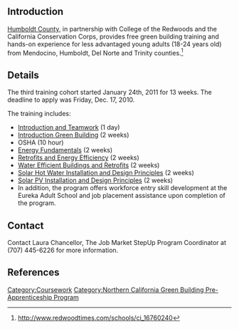 {{Northern California Green Building Pre-Apprenticeship Program Header}}
{{Tocright}}
==Introduction==
[[Humboldt County]], in partnership with College of the Redwoods and the California Conservation Corps, provides free green building training and hands-on experience for less advantaged young adults (18-24 years old) from  Mendocino, Humboldt, Del Norte and Trinity counties.<ref>http://www.redwoodtimes.com/schools/ci_16760240</ref>

== Details ==
The third training cohort started January 24th, 2011 for 13 weeks. The deadline to apply was Friday, Dec. 17, 2010.

The training includes: 
* [[Green Building Pre-Apprenticeship Program/Introduction|Introduction and Teamwork]] (1 day)
* [[Green Building Pre-Apprenticeship Program/Introduction to Green Building|Introduction Green Building]] (2 weeks)
* OSHA (10 hour)
* [[Green Building Pre-Apprenticeship Program/Energy Fundamentals|Energy Fundamentals]] (2 weeks)
* [[Green Building Pre-Apprenticeship Program/Retrofits and Energy Efficiency|Retrofits and Energy Efficiency]] (2 weeks)
* [[Green Building Pre-Apprenticeship Program/Water Efficient Buildings and Retrofits|Water Efficient Buildings and Retrofits]] (2 weeks)
* [[Green Building Pre-Apprenticeship Program/Solar Hot Water Installation and Design Principles|Solar Hot Water Installation and Design Principles]] (2 weeks)
* [[Green Building Pre-Apprenticeship Program/Solar PV Installation and Design Principles|Solar PV Installation and Design Principles]] (2 weeks)
* In addition, the program offers workforce entry skill development at the Eureka Adult School and job placement assistance upon completion of the program.

== Contact ==
Contact Laura Chancellor, The Job Market StepUp Program Coordinator at (707) 445-6226 for more information.

== References ==
{{reflist}}

[[Category:Coursework]]
[[Category:Northern California Green Building Pre-Apprenticeship Program]]